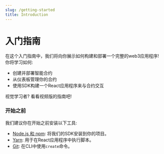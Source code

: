 ```yaml
---
slug: /getting-started
title: Introduction
---
```



# 入门指南

<div className="heroGrid" style={{alignItems:'flex-start'}}>
  
  <div>
    <p>
在这个入门指南中，我们将向你展示如何构建和部署一个完整的web3应用程序!
你将学习如何:
</p>

- 创建并部署智能合约
- 从仪表板管理你的合约
- 使用SDK构建一个React应用程序来与合约交互

<div className="row" style={{ marginBottom: 16 }}>
  <div className="col col--12" style={{ padding: 8, paddingBottom: 0 }}>
    <QuickstartCard
      name="开始 Building! 🚀"
      link="/getting-started/contracts"
      image="/assets/icons/general.png"
    />
  </div>
</div>

</div>

<div
  className="heroGridImageContainer"
  style={{
    display: "flex",
    flexDirection: "column",
    alignItems: "center",
    justifyContent: "center",
  }}
>
  <YoutubeEmbed link={"https://www.youtube.com/embed/fzsz-b2JV9U"} />
  <div
    style={{ display: "flex", alignItems: "center", justifyContent: "center" }}
  >
    <p
      style={{
        textAlign: "center",
        opacity: "0.8",
        fontSize: 16,
        marginTop: 4,
      }}
    >
      视觉学习者? 看看视频版的指南吧!
    </p>
  </div>
</div>

</div>

### 开始之前

我们建议你在开始之前安装以下工具:

- [Node.js 和 npm](https://docs.npmjs.com/downloading-and-installing-node-js-and-npm): 将我们的SDK安装到你的项目。
- [Yarn](https://classic.yarnpkg.com/en/docs/install/#mac-stable): 用于在React应用程序中执行脚本。
- [Git](https://git-scm.com/downloads): 在CLI中使用`create`命令。
